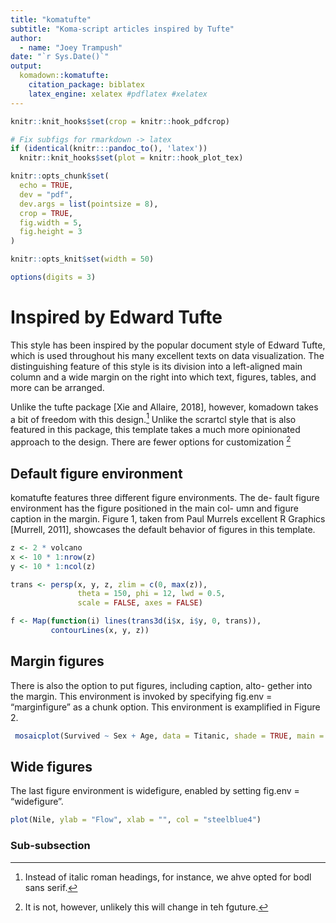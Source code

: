 ```yaml
---
title: "komatufte"
subtitle: "Koma-script articles inspired by Tufte"
author:
  - name: "Joey Trampush"
date: "`r Sys.Date()`"
output: 
  komadown::komatufte:
    citation_package: biblatex
    latex_engine: xelatex #pdflatex #xelatex
---
```


```r
knitr::knit_hooks$set(crop = knitr::hook_pdfcrop)

# Fix subfigs for rmarkdown -> latex
if (identical(knitr:::pandoc_to(), 'latex'))
  knitr::knit_hooks$set(plot = knitr::hook_plot_tex)

knitr::opts_chunk$set(
  echo = TRUE,
  dev = "pdf",
  dev.args = list(pointsize = 8),
  crop = TRUE,
  fig.width = 5,
  fig.height = 3
)

knitr::opts_knit$set(width = 50)

options(digits = 3)
```

# Inspired by Edward Tufte

This style has been inspired by the popular document style of Edward Tufte, which is used throughout his many excellent texts on data visualization.
The distinguishing feature of this style is its division into a left-aligned main column and a wide margin on the right into which text, figures, tables, and more can be arranged.

Unlike the tufte package [Xie and Allaire, 2018], however, komadown takes a bit of freedom with this design.[^1]
Unlike the scrartcl style that is also featured in this package, this template takes a much more opinionated approach to the design.
There are fewer options for customization
[^2]

## Default figure environment

komatufte features three different figure environments.
The de- fault figure environment has the figure positioned in the main col- umn and figure caption in the margin.
Figure 1, taken from Paul Murrels excellent R Graphics [Murrell, 2011], showcases the default behavior of figures in this template.

```r
z <- 2 * volcano
x <- 10 * 1:nrow(z) 
y <- 10 * 1:ncol(z)

trans <- persp(x, y, z, zlim = c(0, max(z)), 
               theta = 150, phi = 12, lwd = 0.5,
               scale = FALSE, axes = FALSE)

f <- Map(function(i) lines(trans3d(i$x, i$y, 0, trans)), 
         contourLines(x, y, z))
```

## Margin figures

There is also the option to put figures, including caption, alto- gether into the margin.
This environment is invoked by specifying fig.env = "marginfigure" as a chunk option.
This environment is examplified in Figure 2.

```r
 mosaicplot(Survived ~ Sex + Age, data = Titanic, shade = TRUE, main = "")
```

## Wide figures

The last figure environment is widefigure, enabled by setting fig.env = "widefigure".

```r
plot(Nile, ylab = "Flow", xlab = "", col = "steelblue4")
```

### Sub-subsection

[^1]: Instead of italic roman headings, for instance, we ahve opted for bodl sans serif.

[^2]: It is not, however, unlikely this will change in teh fguture.
